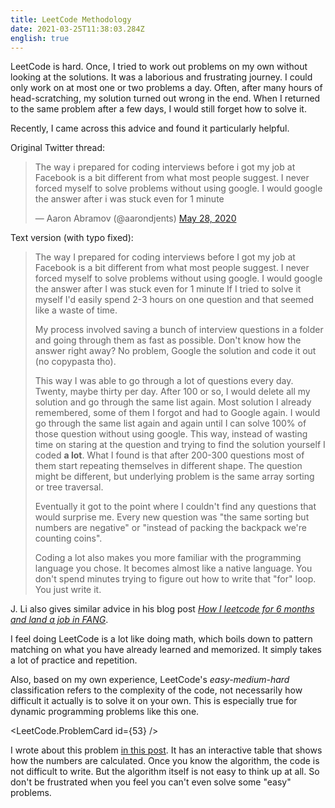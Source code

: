 ```yaml
---
title: LeetCode Methodology
date: 2021-03-25T11:38:03.284Z
english: true
---
```




LeetCode is hard. Once, I tried to work out problems on my own without looking at the solutions.
It was a laborious and frustrating journey.
I could only work on at most one or two problems a day.
Often, after many hours of head-scratching, my solution turned out wrong in the end.
When I returned to the same problem after a few days, I would still forget how to solve it.

Recently, I came across this advice and found it particularly helpful.

Original Twitter thread:
<blockquote class="twitter-tweet"><p lang="en" dir="ltr">The way i prepared for coding interviews before i got my job at Facebook is a bit different from what most people suggest. I never forced myself to solve problems without using google. I would google the answer after i was stuck even for 1 minute</p>&mdash; Aaron Abramov (@aarondjents) <a href="https://twitter.com/aarondjents/status/1266149438554169344?ref_src=twsrc%5Etfw">May 28, 2020</a></blockquote>

Text version (with typo fixed):
> The way I prepared for coding interviews before I got my job at Facebook is a bit different from what most people suggest.
> I never forced myself to solve problems without using google.
> I would google the answer after I was stuck even for 1 minute
> If I tried to solve it myself I'd easily spend 2-3 hours on one question and that seemed like a waste of time.
>
> My process involved saving a bunch of interview questions in a folder and going through them as fast as possible.
  Don't know how the answer right away? No problem, Google the solution and code it out (no copypasta tho).
>
> This way I was able to go through a lot of questions every day. Twenty, maybe thirty per day. After 100 or so, I would delete all my solution and go through the same list again. Most solution I already remembered, some of them I forgot and had to Google again.
> I would go through the same list again and again until I can solve 100% of those question without using google. This way, instead of wasting time on staring at the question and trying to find the solution yourself I coded **a lot**.
> What I found is that after 200-300 questions most of them start repeating themselves in different shape. The question might be different, but underlying problem is the same array sorting or tree traversal.
>
> Eventually it got to the point where I couldn't find any questions that would surprise me. Every new question was "the same sorting but numbers are negative" or "instead of packing the backpack we're counting coins".
>
> Coding a lot also makes you more familiar with the programming language you chose. It becomes almost like a native language. You don't spend minutes trying to figure out how to write that "for" loop. You just write it.

J. Li also gives similar advice in his blog post [<cite>How I leetcode for 6 months and land a job in FANG</cite>](https://kylelix7.github.io/How-I-leetcode-for-6-months-and-land-a-job-at-Amazon/).

I feel doing LeetCode is a lot like doing math, which boils down to pattern matching on what you have already learned and memorized.
It simply takes a lot of practice and repetition.

Also, based on my own experience, LeetCode's *easy-medium-hard* classification refers to the complexity of the code,
not necessarily how difficult it actually is to solve it on your own.
This is especially true for dynamic programming problems like this one.

<LeetCode.ProblemCard id={53} />

I wrote about this problem [in this post](/leetcode/maximum-subarray). It has an interactive table that shows how the numbers are calculated.
Once you know the algorithm, the code is not difficult to write.
But the algorithm itself is not easy to think up at all.
So don't be frustrated when you feel you can't even solve some "easy" problems.